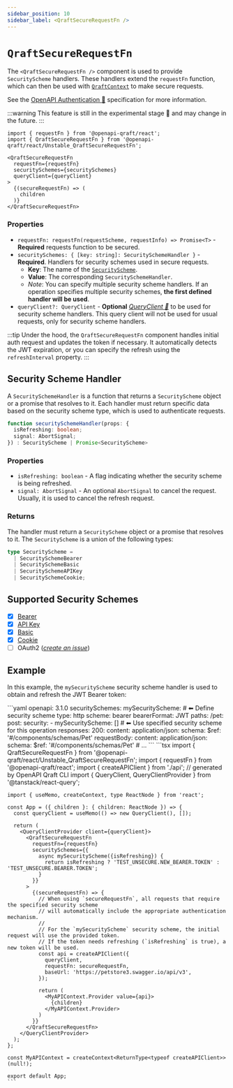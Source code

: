 ```yaml
---
sidebar_position: 10
sidebar_label: <QraftSecureRequestFn />
---
```



# `QraftSecureRequestFn`

The `<QraftSecureRequestFn />` component is used to provide `SecurityScheme` handlers.
These handlers extend the `requestFn` function,
which can then be used with [`QraftContext`](/hooks/qraft-context.mdx) to make secure requests.

See the [OpenAPI Authentication 🔗](https://swagger.io/docs/specification/authentication/) specification for more information.

:::warning
This feature is still in the experimental stage 🧪 and may change in the future.
:::

```tsx
import { requestFn } from '@openapi-qraft/react';
import { QraftSecureRequestFn } from '@openapi-qraft/react/Unstable_QraftSecureRequestFn';

<QraftSecureRequestFn
  requestFn={requestFn}
  securitySchemes={securitySchemes}
  queryClient={queryClient}
>
  {(secureRequestFn) => (
    children
  )}
</QraftSecureRequestFn>
```

### Properties
- `requestFn: requestFn(requestScheme, requestInfo) => Promise<T>` - **Required** requests function to be secured.
- `securitySchemes: { [key: string]: SecuritySchemeHandler }` - **Required**. Handlers for security schemes used in secure requests.
  - **Key**: The name of the [`SecurityScheme`](https://swagger.io/docs/specification/authentication/).
  - **Value**: The corresponding `SecuritySchemeHandler`.
  - _Note_: You can specify multiple security scheme handlers. If an operation specifies multiple security schemes, **the first defined handler will be used**.
- `queryClient?: QueryClient` - **Optional** [_QueryClient 🌴_](https://tanstack.com/query/latest/docs/reference/QueryClient)
  to be used for security scheme handlers.
  This query client will not be used for usual requests, only for security scheme handlers.

:::tip
Under the hood, the `QraftSecureRequestFn` component handles initial auth request and updates the token if necessary.
It automatically detects the JWT expiration, or you can specify the refresh using the `refreshInterval` property.
:::

## Security Scheme Handler

A `SecuritySchemeHandler` is a function that returns a `SecurityScheme` object or a promise that resolves to it.
Each handler must return specific data based on the security scheme type, which is used to authenticate requests.

```ts
function securitySchemeHandler(props: {
  isRefreshing: boolean;
  signal: AbortSignal;
}) : SecurityScheme | Promise<SecurityScheme>
```

### Properties
- `isRefreshing: boolean` - A flag indicating whether the security scheme is being refreshed.
- `signal: AbortSignal` - An optional `AbortSignal` to cancel the request. Usually, it is used to cancel the refresh request.

### Returns

The handler must return a `SecurityScheme` object or a promise that resolves to it.
The `SecurityScheme` is a union of the following types:

```ts
type SecurityScheme =
  | SecuritySchemeBearer
  | SecuritySchemeBasic
  | SecuritySchemeAPIKey
  | SecuritySchemeCookie;
```

## Supported Security Schemes

- [x] [Bearer](/authorization/bearer-authentication.mdx)
- [x] [API Key](/authorization/api-key-authentication.mdx)
- [x] [Basic](/authorization/basic-authentication.mdx)
- [x] [Cookie](/authorization/cookie-authentication.mdx)
- [ ] OAuth2 (_[create an issue](https://github.com/OpenAPI-Qraft/openapi-qraft/issues/new)_)

## Example

In this example, the `mySecurityScheme` security scheme handler is used to obtain and refresh the JWT Bearer token:

<Tabs>
  <TabItem value="1. Open API Document">
    ```yaml
    openapi: 3.1.0
    securitySchemes:
      mySecurityScheme: # ⬅︎ Define security scheme
        type: http
        scheme: bearer
        bearerFormat: JWT
    paths:
      /pet:
        post:
          security:
            - mySecurityScheme: [] # ⬅︎ Use specified security scheme for this operation
          responses:
            200:
              content:
                application/json:
                  schema:
                    $ref: '#/components/schemas/Pet'
          requestBody:
            content:
              application/json:
                schema:
                  $ref: '#/components/schemas/Pet'
    # ...
    ```
  </TabItem>
  <TabItem value="2. React" default>
    ```tsx
    import { QraftSecureRequestFn } from '@openapi-qraft/react/Unstable_QraftSecureRequestFn';
    import { requestFn } from '@openapi-qraft/react';
    import { createAPIClient } from './api'; // generated by OpenAPI Qraft CLI
    import { QueryClient, QueryClientProvider } from '@tanstack/react-query';

    import { useMemo, createContext, type ReactNode } from 'react';

    const App = ({ children }: { children: ReactNode }) => {
      const queryClient = useMemo(() => new QueryClient(), []);

      return (
        <QueryClientProvider client={queryClient}>
          <QraftSecureRequestFn
            requestFn={requestFn}
            securitySchemes={{
              async mySecurityScheme({isRefreshing}) {
                return isRefreshing ? 'TEST_UNSECURE.NEW_BEARER.TOKEN' : 'TEST_UNSECURE.BEARER.TOKEN';
              }
            }}
          >
            {(secureRequestFn) => {
              // When using `secureRequestFn`, all requests that require the specified security scheme
              // will automatically include the appropriate authentication mechanism.
              //
              // For the `mySecurityScheme` security scheme, the initial request will use the provided token.
              // If the token needs refreshing (`isRefreshing` is true), a new token will be used.
              const api = createAPIClient({
                queryClient,
                requestFn: secureRequestFn,
                baseUrl: 'https://petstore3.swagger.io/api/v3',
              });

              return (
                <MyAPIContext.Provider value={api}>
                  {children}
                </MyAPIContext.Provider>
              )
            }}
          </QraftSecureRequestFn>
        </QueryClientProvider>
      );
    };

    const MyAPIContext = createContext<ReturnType<typeof createAPIClient>>(null!);

    export default App;
    ```
  </TabItem>
</Tabs>
